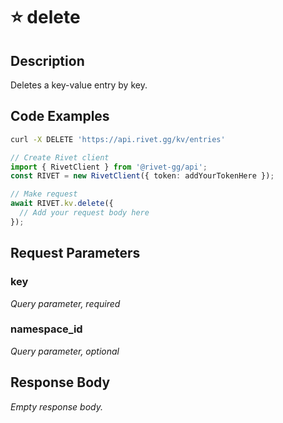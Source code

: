 

# ⭐️ delete

## Description

Deletes a key-value entry by key.


## Code Examples

<CodeGroup title='Request' tag='DELETE' label='https://api.rivet.gg/kv/entries'>

```bash {{ title: 'cURL' }}
curl -X DELETE 'https://api.rivet.gg/kv/entries'
```

```ts
// Create Rivet client
import { RivetClient } from '@rivet-gg/api';
const RIVET = new RivetClient({ token: addYourTokenHere });

// Make request
await RIVET.kv.delete({
  // Add your request body here
});
```

</CodeGroup>


## Request Parameters


### key

_Query parameter, required_





### namespace_id

_Query parameter, optional_





## Response Body

_Empty response body._
